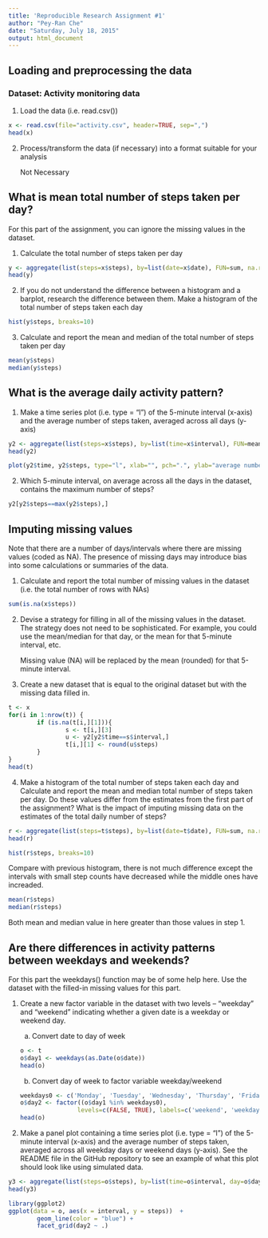 ```yaml
---
title: 'Reproducible Research Assignment #1'
author: "Pey-Ran Che"
date: "Saturday, July 18, 2015"
output: html_document
---
```



## Loading and preprocessing the data
### Dataset: Activity monitoring data

1. Load the data (i.e. read.csv())
```r
x <- read.csv(file="activity.csv", header=TRUE, sep=",")
head(x)
```



2. Process/transform the data (if necessary) into a format suitable for your analysis

   Not Necessary



## What is mean total number of steps taken per day?

For this part of the assignment, you can ignore the missing values in the dataset.

1. Calculate the total number of steps taken per day
```r
y <- aggregate(list(steps=x$steps), by=list(date=x$date), FUN=sum, na.rm = TRUE)
head(y)
```


2. If you do not understand the difference between a histogram and a barplot, research 
   the difference between them. Make a histogram of the total number of steps taken each day
```r
hist(y$steps, breaks=10)
```


3. Calculate and report the mean and median of the total number of steps taken per day
```r
mean(y$steps)
median(y$steps)
```



## What is the average daily activity pattern?

1. Make a time series plot (i.e. type = "l") of the 5-minute interval (x-axis) and the average number 
   of steps taken, averaged across all days (y-axis)
```r
y2 <- aggregate(list(steps=x$steps), by=list(time=x$interval), FUN=mean, na.rm = TRUE)
head(y2)
```

```r
plot(y2$time, y2$steps, type="l", xlab="", pch=".", ylab="average number of steps taken")
```


2. Which 5-minute interval, on average across all the days in the dataset, contains the maximum number 
   of steps?
```r
y2[y2$steps==max(y2$steps),]
```


## Imputing missing values

Note that there are a number of days/intervals where there are missing values (coded as NA). 
The presence of missing days may introduce bias into some calculations or summaries of the data.

1. Calculate and report the total number of missing values in the dataset (i.e. the total number 
   of rows with NAs)
```r
sum(is.na(x$steps))
```


2. Devise a strategy for filling in all of the missing values in the dataset. The strategy does not 
   need to be sophisticated. For example, you could use the mean/median for that day, or the mean for 
   that 5-minute interval, etc.

   Missing value (NA) will be replaced by the mean (rounded) for that 5-minute interval.
   

3. Create a new dataset that is equal to the original dataset but with the missing data filled in.

```r
t <- x
for(i in 1:nrow(t)) { 
        if (is.na(t[i,][1])){
                s <- t[i,][3]
                u <- y2[y2$time==s$interval,]
                t[i,][1] <- round(u$steps)
        }
}
head(t)
```


4. Make a histogram of the total number of steps taken each day and Calculate and report the 
   mean and median total number of steps taken per day. Do these values differ from the estimates 
   from the first part of the assignment? What is the impact of imputing missing data on the estimates 
   of the total daily number of steps?
   
```r
r <- aggregate(list(steps=t$steps), by=list(date=t$date), FUN=sum, na.rm = TRUE)
head(r)
```

```r
hist(r$steps, breaks=10)
```
Compare with previous histogram, there is not much difference except the intervals with small step counts have decreased while the middle ones have increaded.


```r
mean(r$steps)
median(r$steps)
```

Both mean and median value in here greater than those values in step 1.


## Are there differences in activity patterns between weekdays and weekends?

For this part the weekdays() function may be of some help here. Use the dataset with the filled-in missing values for this part.


1. Create a new factor variable in the dataset with two levels – “weekday” and “weekend” indicating 
   whether a given date is a weekday or weekend day.
   
   (a) Convert date to day of week
```r
o <- t
o$day1 <- weekdays(as.Date(o$date))
head(o)
```


   (b) Convert day of week to factor variable weekday/weekend
```r
weekdays0 <- c('Monday', 'Tuesday', 'Wednesday', 'Thursday', 'Friday')
o$day2 <- factor((o$day1 %in% weekdays0), 
                   levels=c(FALSE, TRUE), labels=c('weekend', 'weekday') )
head(o)
```


2. Make a panel plot containing a time series plot (i.e. type = "l") of the 5-minute interval (x-axis) 
   and the average number of steps taken, averaged across all weekday days or weekend days (y-axis). 
   See the README file in the GitHub repository to see an example of what this plot should look like 
   using simulated data.

```r
y3 <- aggregate(list(steps=o$steps), by=list(time=o$interval, day=o$day2), FUN=mean, na.rm = TRUE)
head(y3)
```

```r
library(ggplot2)
ggplot(data = o, aes(x = interval, y = steps))  +
        geom_line(color = "blue") +
        facet_grid(day2 ~ .)
```

